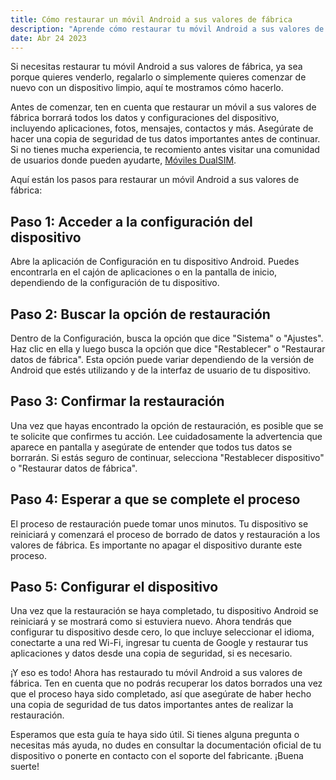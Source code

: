 ```yaml
---
title: Cómo restaurar un móvil Android a sus valores de fábrica
description: "Aprende cómo restaurar tu móvil Android a sus valores de fábrica en unos simples pasos. Desde acceder a la configuración del dispositivo hasta configurarlo nuevamente desde cero, te mostramos todo el proceso para hacer una restauración completa y comenzar con un dispositivo limpio. ¡Asegúrate de hacer una copia de seguridad de tus datos antes de comenzar y sigue nuestra guía para restaurar tu móvil Android a su estado original!"
date: Abr 24 2023
---
```


Si necesitas restaurar tu móvil Android a sus valores de fábrica, ya sea porque quieres venderlo, regalarlo o simplemente quieres comenzar de nuevo con un dispositivo limpio, aquí te mostramos cómo hacerlo.

Antes de comenzar, ten en cuenta que restaurar un móvil a sus valores de fábrica borrará todos los datos y configuraciones del dispositivo, incluyendo aplicaciones, fotos, mensajes, contactos y más. Asegúrate de hacer una copia de seguridad de tus datos importantes antes de continuar. Si no tienes mucha experiencia, te recomiento antes visitar una comunidad de usuarios donde pueden ayudarte, [Móviles DualSIM](https://www.movilesdualsim.com/ "Móviles DualSIM: Comunidad hispana de móviles y tecnología").

Aquí están los pasos para restaurar un móvil Android a sus valores de fábrica:

## Paso 1: Acceder a la configuración del dispositivo
Abre la aplicación de Configuración en tu dispositivo Android. Puedes encontrarla en el cajón de aplicaciones o en la pantalla de inicio, dependiendo de la configuración de tu dispositivo.

## Paso 2: Buscar la opción de restauración
Dentro de la Configuración, busca la opción que dice "Sistema" o "Ajustes". Haz clic en ella y luego busca la opción que dice "Restablecer" o "Restaurar datos de fábrica". Esta opción puede variar dependiendo de la versión de Android que estés utilizando y de la interfaz de usuario de tu dispositivo.

## Paso 3: Confirmar la restauración
Una vez que hayas encontrado la opción de restauración, es posible que se te solicite que confirmes tu acción. Lee cuidadosamente la advertencia que aparece en pantalla y asegúrate de entender que todos tus datos se borrarán. Si estás seguro de continuar, selecciona "Restablecer dispositivo" o "Restaurar datos de fábrica".

## Paso 4: Esperar a que se complete el proceso
El proceso de restauración puede tomar unos minutos. Tu dispositivo se reiniciará y comenzará el proceso de borrado de datos y restauración a los valores de fábrica. Es importante no apagar el dispositivo durante este proceso.

## Paso 5: Configurar el dispositivo
Una vez que la restauración se haya completado, tu dispositivo Android se reiniciará y se mostrará como si estuviera nuevo. Ahora tendrás que configurar tu dispositivo desde cero, lo que incluye seleccionar el idioma, conectarte a una red Wi-Fi, ingresar tu cuenta de Google y restaurar tus aplicaciones y datos desde una copia de seguridad, si es necesario.

¡Y eso es todo! Ahora has restaurado tu móvil Android a sus valores de fábrica. Ten en cuenta que no podrás recuperar los datos borrados una vez que el proceso haya sido completado, así que asegúrate de haber hecho una copia de seguridad de tus datos importantes antes de realizar la restauración.

Esperamos que esta guía te haya sido útil. Si tienes alguna pregunta o necesitas más ayuda, no dudes en consultar la documentación oficial de tu dispositivo o ponerte en contacto con el soporte del fabricante. ¡Buena suerte!